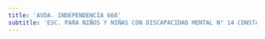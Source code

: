 ```yaml
---
title: 'AVDA. INDEPENDENCIA 668'
subtitle: 'ESC. PARA NIÑOS Y NIÑAS CON DISCAPACIDAD MENTAL N° 14 CONSTANCIO C. VIGIL'
---
```



